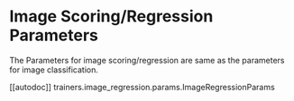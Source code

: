 # Image Scoring/Regression Parameters

The Parameters for image scoring/regression are same as the parameters for image classification.

[[autodoc]] trainers.image_regression.params.ImageRegressionParams